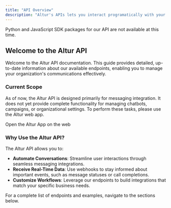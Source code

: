 ```yaml
---
title: "API Overview"
description: "Altur's APIs lets you interact programatically with your Altur organization."
---
```


<Note>
  Python and JavaScript SDK packages for our API are not available at this time.
</Note>

## Welcome to the Altur API

Welcome to the Altur API documentation. This guide provides detailed, up-to-date information about our available endpoints, enabling you to manage your organization's communications effectively. 

### Current Scope

As of now, the Altur API is designed primarily for messaging integration. It does not yet provide complete functionality for managing chatbots, campaigns, or organizational settings. To perform these tasks, please use the Altur web app.

<Card title="Altur App" icon="browser" href="https://app.altur.io">
  Open the Altur App on the web
</Card>

### Why Use the Altur API?

The Altur API allows you to:
- **Automate Conversations**: Streamline user interactions through seamless messaging integrations.
- **Receive Real-Time Data**: Use webhooks to stay informed about important events, such as message statuses or call completions.
- **Customize Workflows**: Leverage our endpoints to build integrations that match your specific business needs.

For a complete list of endpoints and examples, navigate to the sections below.
